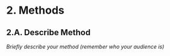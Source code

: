 # 2.	Methods

## 2.A.	Describe Method
*Briefly describe your method (remember who your audience is)*
